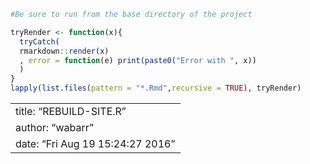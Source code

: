 
```r
#Be sure to run from the base directory of the project

tryRender <- function(x){
  tryCatch(
  rmarkdown::render(x)
  , error = function(e) print(paste0("Error with ", x))
  )
}
lapply(list.files(pattern = "*.Rmd",recursive = TRUE), tryRender)
```


---
title: "REBUILD-SITE.R"
author: "wabarr"
date: "Fri Aug 19 15:24:27 2016"
---
